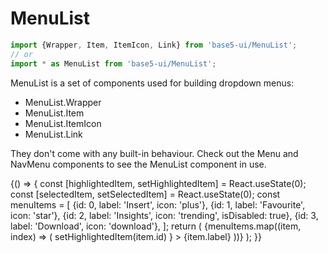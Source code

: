 

<Meta title="Components/MenuList" component={MenuList} />

# MenuList

```jsx
import {Wrapper, Item, ItemIcon, Link} from 'base5-ui/MenuList';
// or
import * as MenuList from 'base5-ui/MenuList';
```

MenuList is a set of components used for building dropdown menus:

-   MenuList.Wrapper
-   MenuList.Item
-   MenuList.ItemIcon
-   MenuList.Link

They don't come with any built-in behaviour. Check out the <LinkTo kind="Components/Menu">Menu</LinkTo> and <LinkTo kind="Components/Menu (Nav)">NavMenu</LinkTo> components to see the MenuList component in use.

<Canvas>
	<Story name="MenuList">
		{() => {
			const [highlightedItem, setHighlightedItem] = React.useState(0);
			const [selectedItem, setSelectedItem] = React.useState(0);
			const menuItems = [
				{id: 0, label: 'Insert', icon: 'plus'},
				{id: 1, label: 'Favourite', icon: 'star'},
				{id: 2, label: 'Insights', icon: 'trending', isDisabled: true},
				{id: 3, label: 'Download', icon: 'download'},
			];
			return (
				<PopoverCard isOpen renderInPlace>
					<MenuList.Wrapper>
						{menuItems.map((item, index) => (
							<MenuList.Item key={item.id}>
								<MenuList.Link
									isActive={item.id === selectedItem}
									isHighlighted={item.id === highlightedItem}
									isDisabled={item.isDisabled}
									onMouseEnter={() =>
										setHighlightedItem(item.id)
									}
								>
									<MenuList.ItemIcon name={item.icon} />
									{item.label}
								</MenuList.Link>
							</MenuList.Item>
						))}
					</MenuList.Wrapper>
				</PopoverCard>
			);
		}}
	</Story>
</Canvas>
